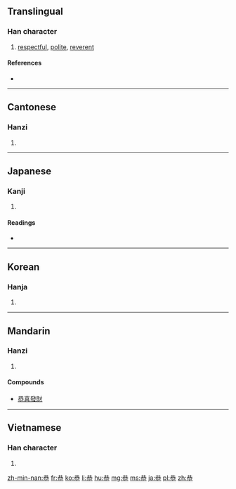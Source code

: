 ==Translingual==

===Han character===
{{Han char|rn=61|rad=心|as=06|sn=10|four=4433<sub>8</sub>|canj=廿金心 (TCP)}}

# [[respectful]], [[polite]], [[reverent]]

====References====
* {{Han ref|kx=0385.150|dkj=10596|dj=0717.050|hdz=42299.090|uh=606D|ud=24685|bh=AEA5|bd=44709}}

----

==Cantonese==

===Hanzi===
{{yue-hanzi|jyut=gung1|y=gung1}}

# {{defn|lang=yue|sort=心06}}

----

==Japanese==

===Kanji===
{{ja-kanji|grade=c|rs=心06}}

# {{defn|lang=ja|sort=心06}}

====Readings====
* {{ja-readings|goon=[[く]] (ku)|kanon=[[きょう]] (kyō)|kun=[[うやうやしい]] (uyauyashii)}}

----

==Korean==

===Hanja===
{{ko-hanja|hangeul=공|eumhun=|rv=gong|mr=kong|y=kong}}

# {{defn|lang=ko|sort=心06}}

----

==Mandarin==

===Hanzi===
{{cmn-hanzi|pin=[[gōng]] ([[gong1]])|wg=kung<sup>1</sup>}}

# {{defn|lang=cmn|sort=心06}}

====Compounds====
* [[恭喜發財]]

----

==Vietnamese==

===Han character===
{{vi-hantu|cung|rs=心06}}

# {{defn|lang=vi|sort=心06}}

[[zh-min-nan:恭]]
[[fr:恭]]
[[ko:恭]]
[[li:恭]]
[[hu:恭]]
[[mg:恭]]
[[ms:恭]]
[[ja:恭]]
[[pl:恭]]
[[zh:恭]]